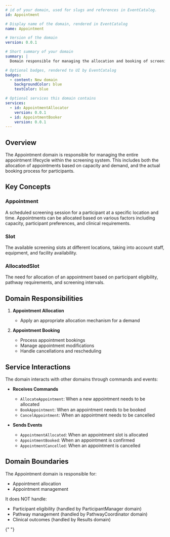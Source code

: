 ```yaml
---
# id of your domain, used for slugs and references in EventCatalog.
id: Appointment

# Display name of the domain, rendered in EventCatalog
name: Appointment

# Version of the domain
version: 0.0.1

# Short summary of your domain
summary: |
  Domain responsible for managing the allocation and booking of screening appointments, ensuring efficient use of screening capacity and optimal participant experience.

# Optional badges, rendered to UI by EventCatalog
badges:
  - content: New domain
    backgroundColor: blue
    textColor: blue

# Optional services this domain contains
services:
  - id: AppointmentAllocator
    version: 0.0.1
  - id: AppointmentBooker
    version: 0.0.1
---
```


## Overview

The Appointment domain is responsible for managing the entire appointment lifecycle within the screening system. This includes both the allocation of appointments based on capacity and demand, and the actual booking process for participants.

## Key Concepts

### Appointment

A scheduled screening session for a participant at a specific location and time. Appointments can be allocated based on various factors including capacity, participant preferences, and clinical requirements.

### Slot

The available screening slots at different locations, taking into account staff, equipment, and facility availability.

### AllocatedSlot

The need for allocation of an appointment based on participant eligibility, pathway requirements, and screening intervals.

## Domain Responsibilities

1. **Appointment Allocation**

   - Apply an appropriate allocation mechanism for a demand

2. **Appointment Booking**

   - Process appointment bookings
   - Manage appointment modifications
   - Handle cancellations and rescheduling

## Service Interactions

The domain interacts with other domains through commands and events:

- **Receives Commands**

  - `AllocateAppointment`: When a new appointment needs to be allocated
  - `BookAppointment`: When an appointment needs to be booked
  - `CancelAppointment`: When an appointment needs to be cancelled

- **Sends Events**
  - `AppointmentAllocated`: When an appointment slot is allocated
  - `AppointmentBooked`: When an appointment is confirmed
  - `AppointmentCancelled`: When an appointment is cancelled

## Domain Boundaries

The Appointment domain is responsible for:

- Appointment allocation
- Appointment management

It does NOT handle:

- Participant eligibility (handled by ParticipantManager domain)
- Pathway management (handled by PathwayCoordinator domain)
- Clinical outcomes (handled by Results domain)

<NodeGraph />{" "}
